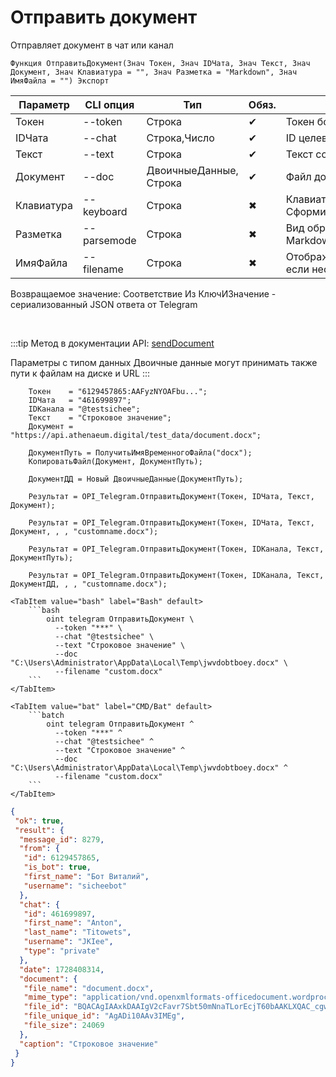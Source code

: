 ﻿---
sidebar_position: 5
---


# Отправить документ
 Отправляет документ в чат или канал



`Функция ОтправитьДокумент(Знач Токен, Знач IDЧата, Знач Текст, Знач Документ, Знач Клавиатура = "", Знач Разметка = "Markdown", Знач ИмяФайла = "") Экспорт`

  | Параметр | CLI опция | Тип | Обяз. | Назначение |
  |-|-|-|-|-|
  | Токен | --token | Строка | &#x2714; | Токен бота |
  | IDЧата | --chat | Строка,Число | &#x2714; | ID целевого чата или IDЧата*IDТемы |
  | Текст | --text | Строка | &#x2714; | Текст сообщения |
  | Документ | --doc | ДвоичныеДанные, Строка | &#x2714; | Файл документа |
  | Клавиатура | --keyboard | Строка | &#x2716; | Клавиатура. См. СформироватьКлавиатуруПоМассивуКнопок |
  | Разметка | --parsemode | Строка | &#x2716; | Вид обработки текста (HTML, Markdown, MarkdownV2) |
  | ИмяФайла | --filename | Строка | &#x2716; | Отображаемое имя файла c расширением, если необходимо |

  
  Возвращаемое значение:   Соответствие Из КлючИЗначение - сериализованный JSON ответа от Telegram

<br/>

:::tip
Метод в документации API: [sendDocument](https://core.telegram.org/bots/api#senddocument)

Параметры с типом данных Двоичные данные могут принимать также пути к файлам на диске и URL
:::
<br/>



```bsl title="Пример использования для 1С:Предприятие/OneScript"
    Токен    = "6129457865:AAFyzNYOAFbu...";
    IDЧата   = "461699897";
    IDКанала = "@testsichee";
    Текст    = "Строковое значение";
    Документ = "https://api.athenaeum.digital/test_data/document.docx";

    ДокументПуть = ПолучитьИмяВременногоФайла("docx");
    КопироватьФайл(Документ, ДокументПуть);

    ДокументДД = Новый ДвоичныеДанные(ДокументПуть);

    Результат = OPI_Telegram.ОтправитьДокумент(Токен, IDЧата, Текст, Документ);

    Результат = OPI_Telegram.ОтправитьДокумент(Токен, IDЧата, Текст, Документ, , , "customname.docx");

    Результат = OPI_Telegram.ОтправитьДокумент(Токен, IDКанала, Текст, ДокументПуть);

    Результат = OPI_Telegram.ОтправитьДокумент(Токен, IDКанала, Текст, ДокументДД, , , "customname.docx");
```
    

 <Tabs>
  
    <TabItem value="bash" label="Bash" default>
        ```bash
            oint telegram ОтправитьДокумент \
              --token "***" \
              --chat "@testsichee" \
              --text "Строковое значение" \
              --doc "C:\Users\Administrator\AppData\Local\Temp\jwvdobtboey.docx" \
              --filename "custom.docx"
        ```
    </TabItem>
  
    <TabItem value="bat" label="CMD/Bat" default>
        ```batch
            oint telegram ОтправитьДокумент ^
              --token "***" ^
              --chat "@testsichee" ^
              --text "Строковое значение" ^
              --doc "C:\Users\Administrator\AppData\Local\Temp\jwvdobtboey.docx" ^
              --filename "custom.docx"
        ```
    </TabItem>
</Tabs>


```json title="Результат"
{
 "ok": true,
 "result": {
  "message_id": 8279,
  "from": {
   "id": 6129457865,
   "is_bot": true,
   "first_name": "Бот Виталий",
   "username": "sicheebot"
  },
  "chat": {
   "id": 461699897,
   "first_name": "Anton",
   "last_name": "Titowets",
   "username": "JKIee",
   "type": "private"
  },
  "date": 1728408314,
  "document": {
   "file_name": "document.docx",
   "mime_type": "application/vnd.openxmlformats-officedocument.wordprocessingml.document",
   "file_id": "BQACAgIAAxkDAAIgV2cFavr7Sbt50mNnaTLorEcjT60bAAKLXQAC_cgwSJNNK5mZj9GxNgQ",
   "file_unique_id": "AgADi10AAv3IMEg",
   "file_size": 24069
  },
  "caption": "Строковое значение"
 }
}
```
